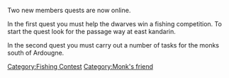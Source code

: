 {{Update|date = 28 May 2002}}

Two new members quests are now online. 

In the first quest you must help the dwarves win a fishing competition. To start the quest look for the passage way at east kandarin. 

In the second quest you must carry out a number of tasks for the monks south of Ardougne. 

[[Category:Updates|{{PAGENAME}}]]
[[Category:Fishing Contest]]
[[Category:Monk's friend]]
